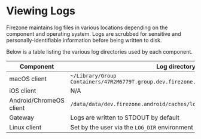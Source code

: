 # Viewing Logs

Firezone maintains log files in various locations depending on the component and
operating system. Logs are scrubbed for sensitive and personally-identifiable
information before being written to disk.

Below is a table listing the various log directories used by each component.

| Component               | Log directory                                                                           |
| ----------------------- | --------------------------------------------------------------------------------------- |
| macOS client            | `~/Library/Group Containers/47R2M6779T.group.dev.firezone.firezone/Library/Caches/logs` |
| iOS client              | N/A                                                                                     |
| Android/ChromeOS client | `/data/data/dev.firezone.android/caches/logs`                                           |
| Gateway                 | Logs are written to STDOUT by default                                                   |
| Linux client            | Set by the user via the `LOG_DIR` environment variable                                  |
